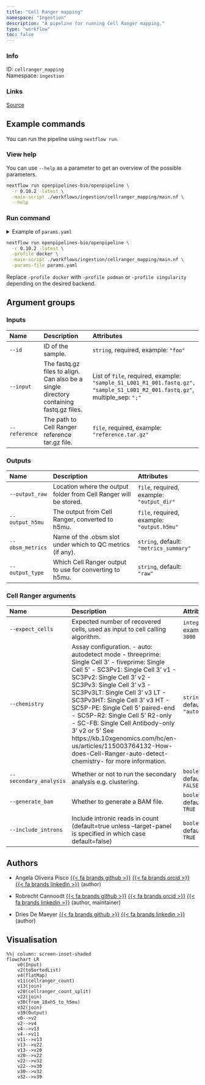 ```yaml
---
title: "Cell Ranger mapping"
namespace: "Ingestion"
description: "A pipeline for running Cell Ranger mapping."
type: "workflow"
toc: false
---
```


::: {.column-margin}

### Info

ID: `cellranger_mapping`  
Namespace: `ingestion`

### Links
[Source](https://github.com/openpipelines-bio/openpipeline/blob/0.10.2/./workflows/ingestion/cellranger_mapping){.btn-action .btn-sm .btn-info .btn role="button"}

:::



## Example commands

You can run the pipeline using `nextflow run`.

### View help

You can use `--help` as a parameter to get an overview of the possible parameters.

```bash
nextflow run openpipelines-bio/openpipeline \
  -r 0.10.2 -latest \
  -main-script ./workflows/ingestion/cellranger_mapping/main.nf \
  --help
```

### Run command

<details>
<summary>Example of `params.yaml`</summary>
```yaml
# Inputs
id: # please fill in - example: "foo"
input: # please fill in - example: ["sample_S1_L001_R1_001.fastq.gz", "sample_S1_L001_R2_001.fastq.gz"]
reference: # please fill in - example: "reference.tar.gz"

# Outputs
# output_raw: "$id.$key.output_raw.output_raw"
# output_h5mu: "$id.$key.output_h5mu.h5mu"
obsm_metrics: "metrics_summary"
output_type: "raw"

# Cell Ranger arguments
# expect_cells: 3000
chemistry: "auto"
secondary_analysis: false
generate_bam: true
include_introns: true

# Nextflow input-output arguments
publish_dir: # please fill in - example: "output/"
# param_list: "my_params.yaml"
```
</details>

```bash
nextflow run openpipelines-bio/openpipeline \
  -r 0.10.2 -latest \
  -profile docker \
  -main-script ./workflows/ingestion/cellranger_mapping/main.nf \
  -params-file params.yaml
```

:::{.callout-note}
Replace `-profile docker` with `-profile podman` or `-profile singularity` depending on the desired backend.
:::

## Argument groups

### Inputs

|Name          |Description                                                                            |Attributes                                                                                                                   |
|:-------------|:--------------------------------------------------------------------------------------|:----------------------------------------------------------------------------------------------------------------------------|
|`--id`        |ID of the sample.                                                                      |`string`, required, example: `"foo"`                                                                                         |
|`--input`     |The fastq.gz files to align. Can also be a single directory containing fastq.gz files. |List of `file`, required, example: `"sample_S1_L001_R1_001.fastq.gz", "sample_S1_L001_R2_001.fastq.gz"`, multiple_sep: `";"` |
|`--reference` |The path to Cell Ranger reference tar.gz file.                                         |`file`, required, example: `"reference.tar.gz"`                                                                              |


### Outputs

|Name             |Description                                                       |Attributes                                 |
|:----------------|:-----------------------------------------------------------------|:------------------------------------------|
|`--output_raw`   |Location where the output folder from Cell Ranger will be stored. |`file`, required, example: `"output_dir"`  |
|`--output_h5mu`  |The output from Cell Ranger, converted to h5mu.                   |`file`, required, example: `"output.h5mu"` |
|`--obsm_metrics` |Name of the .obsm slot under which to QC metrics (if any).        |`string`, default: `"metrics_summary"`     |
|`--output_type`  |Which Cell Ranger output to use for converting to h5mu.           |`string`, default: `"raw"`                 |


### Cell Ranger arguments

|Name                   |Description                                                                                                                                                                                                                                                                                                                                                                                                                                                                                                       |Attributes                  |
|:----------------------|:-----------------------------------------------------------------------------------------------------------------------------------------------------------------------------------------------------------------------------------------------------------------------------------------------------------------------------------------------------------------------------------------------------------------------------------------------------------------------------------------------------------------|:---------------------------|
|`--expect_cells`       |Expected number of recovered cells, used as input to cell calling algorithm.                                                                                                                                                                                                                                                                                                                                                                                                                                      |`integer`, example: `3000`  |
|`--chemistry`          |Assay configuration. - auto: autodetect mode - threeprime: Single Cell 3' - fiveprime: Single Cell 5' - SC3Pv1: Single Cell 3' v1 - SC3Pv2: Single Cell 3' v2 - SC3Pv3: Single Cell 3' v3 - SC3Pv3LT: Single Cell 3' v3 LT - SC3Pv3HT: Single Cell 3' v3 HT - SC5P-PE: Single Cell 5' paired-end - SC5P-R2: Single Cell 5' R2-only - SC-FB: Single Cell Antibody-only 3' v2 or 5' See https://kb.10xgenomics.com/hc/en-us/articles/115003764132-How-does-Cell-Ranger-auto-detect-chemistry- for more information. |`string`, default: `"auto"` |
|`--secondary_analysis` |Whether or not to run the secondary analysis e.g. clustering.                                                                                                                                                                                                                                                                                                                                                                                                                                                     |`boolean`, default: `FALSE` |
|`--generate_bam`       |Whether to generate a BAM file.                                                                                                                                                                                                                                                                                                                                                                                                                                                                                   |`boolean`, default: `TRUE`  |
|`--include_introns`    |Include intronic reads in count (default=true unless --target-panel is specified in which case default=false)                                                                                                                                                                                                                                                                                                                                                                                                     |`boolean`, default: `TRUE`  |

## Authors


  * Angela Oliveira Pisco [{{< fa brands github >}}](https://github.com/aopisco) [{{< fa brands orcid >}}](https://orcid.org/0000-0003-0142-2355) [{{< fa brands linkedin >}}](https://linkedin.com/in/aopisco) (author)

  * Robrecht Cannoodt [{{< fa brands github >}}](https://github.com/rcannood) [{{< fa brands orcid >}}](https://orcid.org/0000-0003-3641-729X) [{{< fa brands linkedin >}}](https://linkedin.com/in/robrechtcannoodt) (author, maintainer)

  * Dries De Maeyer [{{< fa brands github >}}](https://github.com/ddemaeyer) [{{< fa brands linkedin >}}](https://linkedin.com/in/dries-de-maeyer-b46a814) (author)

## Visualisation

```mermaid
%%| column: screen-inset-shaded
flowchart LR
    v0(Input)
    v2(toSortedList)
    v4(flatMap)
    v11(cellranger_count)
    v13(join)
    v20(cellranger_count_split)
    v22(join)
    v30(from_10xh5_to_h5mu)
    v32(join)
    v39(Output)
    v0-->v2
    v2-->v4
    v4-->v13
    v4-->v11
    v11-->v13
    v13-->v22
    v13-->v20
    v20-->v22
    v22-->v32
    v22-->v30
    v30-->v32
    v32-->v39

```
